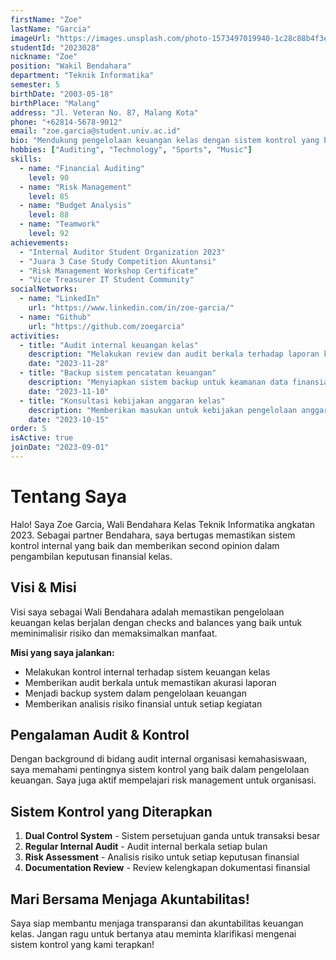 ```yaml
---
firstName: "Zoe"
lastName: "Garcia"
imageUrl: "https://images.unsplash.com/photo-1573497019940-1c28c88b4f3e?q=80&w=1587&auto=format&fit=crop&ixlib=rb-4.0.3&ixid=M3wxMjA3fDB8MHxwaG90by1wYWdlfHx8fGVufDB8fHx8fA%3D%3D"
studentId: "2023028"
nickname: "Zoe"
position: "Wakil Bendahara"
department: "Teknik Informatika"
semester: 5
birthDate: "2003-05-18"
birthPlace: "Malang"
address: "Jl. Veteran No. 87, Malang Kota"
phone: "+62814-5678-9012"
email: "zoe.garcia@student.univ.ac.id"
bio: "Mendukung pengelolaan keuangan kelas dengan sistem kontrol yang baik dan membantu dalam pengambilan keputusan finansial."
hobbies: ["Auditing", "Technology", "Sports", "Music"]
skills:
  - name: "Financial Auditing"
    level: 90
  - name: "Risk Management"
    level: 85
  - name: "Budget Analysis"
    level: 88
  - name: "Teamwork"
    level: 92
achievements:
  - "Internal Auditor Student Organization 2023"
  - "Juara 3 Case Study Competition Akuntansi"
  - "Risk Management Workshop Certificate"
  - "Vice Treasurer IT Student Community"
socialNetworks:
  - name: "LinkedIn"
    url: "https://www.linkedin.com/in/zoe-garcia/"
  - name: "Github"
    url: "https://github.com/zoegarcia"
activities:
  - title: "Audit internal keuangan kelas"
    description: "Melakukan review dan audit berkala terhadap laporan keuangan"
    date: "2023-11-28"
  - title: "Backup sistem pencatatan keuangan"
    description: "Menyiapkan sistem backup untuk keamanan data finansial"
    date: "2023-11-10"
  - title: "Konsultasi kebijakan anggaran kelas"
    description: "Memberikan masukan untuk kebijakan pengelolaan anggaran"
    date: "2023-10-15"
order: 5
isActive: true
joinDate: "2023-09-01"
---
```


# Tentang Saya

Halo! Saya Zoe Garcia, Wali Bendahara Kelas Teknik Informatika angkatan 2023. Sebagai partner Bendahara, saya bertugas memastikan sistem kontrol internal yang baik dan memberikan second opinion dalam pengambilan keputusan finansial kelas.

## Visi & Misi

Visi saya sebagai Wali Bendahara adalah memastikan pengelolaan keuangan kelas berjalan dengan checks and balances yang baik untuk meminimalisir risiko dan memaksimalkan manfaat.

**Misi yang saya jalankan:**
- Melakukan kontrol internal terhadap sistem keuangan kelas
- Memberikan audit berkala untuk memastikan akurasi laporan
- Menjadi backup system dalam pengelolaan keuangan
- Memberikan analisis risiko finansial untuk setiap kegiatan

## Pengalaman Audit & Kontrol

Dengan background di bidang audit internal organisasi kemahasiswaan, saya memahami pentingnya sistem kontrol yang baik dalam pengelolaan keuangan. Saya juga aktif mempelajari risk management untuk organisasi.

## Sistem Kontrol yang Diterapkan

1. **Dual Control System** - Sistem persetujuan ganda untuk transaksi besar
2. **Regular Internal Audit** - Audit internal berkala setiap bulan
3. **Risk Assessment** - Analisis risiko untuk setiap keputusan finansial
4. **Documentation Review** - Review kelengkapan dokumentasi finansial

## Mari Bersama Menjaga Akuntabilitas!

Saya siap membantu menjaga transparansi dan akuntabilitas keuangan kelas. Jangan ragu untuk bertanya atau meminta klarifikasi mengenai sistem kontrol yang kami terapkan!